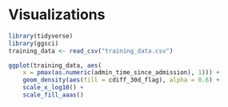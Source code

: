 # Visualizations
```r
library(tidyverse)
library(ggsci)
training_data <- read_csv("training_data.csv")
```

```r
ggplot(training_data, aes(
    x = pmax(as.numeric(admin_time_since_admission), 1))) +
    geom_density(aes(fill = cdiff_30d_flag), alpha = 0.6) +
    scale_x_log10() +
    scale_fill_aaas()
```